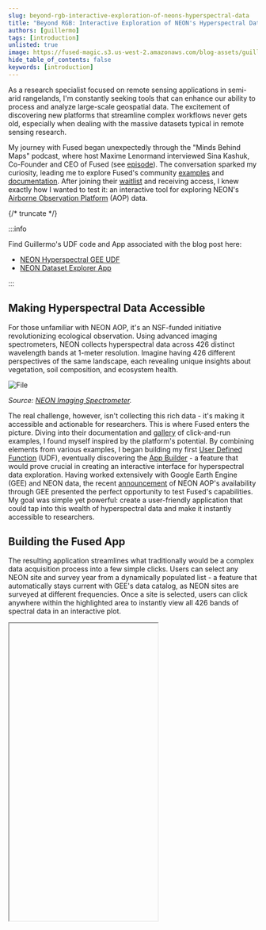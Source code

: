 ```yaml
---
slug: beyond-rgb-interactive-exploration-of-neons-hyperspectral-data
title: "Beyond RGB: Interactive Exploration of NEON's Hyperspectral Data"
authors: [guillermo]
tags: [introduction]
unlisted: true
image: https://fused-magic.s3.us-west-2.amazonaws.com/blog-assets/guillermo_social.png
hide_table_of_contents: false
keywords: [introduction]
---
```



As a research specialist focused on remote sensing applications in semi-arid rangelands, I'm constantly seeking tools that can enhance our ability to process and analyze large-scale geospatial data. The excitement of discovering new platforms that streamline complex workflows never gets old, especially when dealing with the massive datasets typical in remote sensing research.

My journey with Fused began unexpectedly through the "Minds Behind Maps" podcast, where host Maxime Lenormand interviewed Sina Kashuk, Co-Founder and CEO of Fused (see [episode](https://www.mindsbehindmaps.com/episode/the-ex-uber-data-scientist-who-wants-to-simplify-data-science-with-serverless-computing-sina-kashuk)). The conversation sparked my curiosity, leading me to explore Fused's community [examples](https://github.com/fusedio/udfs/tree/main) and [documentation](/). After joining their [waitlist](https://docs.google.com/forms/d/e/1FAIpQLSf9X-Tg-hDRW2ngMtewP--ZLjZx3gcVfEcfg2NdY3B_v2nnUQ/viewform) and receiving access, I knew exactly how I wanted to test it: an interactive tool for exploring NEON's [Airborne Observation Platform](https://www.neonscience.org/data-collection/airborne-remote-sensing) (AOP) data.



<ReactPlayer playsinline={true} className="video__player" playing={true} muted={true} controls height="100%" url="https://fused-magic.s3.us-west-2.amazonaws.com/blog-assets/guillermo.mp4" width="100%" />


{/* truncate */}

:::info

Find Guillermo's UDF code and App associated with the blog post here:
- [NEON Hyperspectral GEE UDF](https://www.fused.io/workbench/catalog/NEON_Hyperspectral_GEE-cae9acdb-4c1f-4653-b574-b0d4973a092a)
- [NEON Dataset Explorer App](https://bit.ly/neon_fused)

:::




## Making Hyperspectral Data Accessible

For those unfamiliar with NEON AOP, it's an NSF-funded initiative revolutionizing ecological observation. Using advanced imaging spectrometers, NEON collects hyperspectral data across 426 distinct wavelength bands at 1-meter resolution. Imagine having 426 different perspectives of the same landscape, each revealing unique insights about vegetation, soil composition, and ecosystem health.


<div style={{textAlign: 'center'}}>
<img src={ImageDrone} alt="File"/>
</div>


_Source: [NEON Imaging Spectrometer](https://www.neonscience.org/data-collection/imaging-spectrometer)._

The real challenge, however, isn't collecting this rich data - it's making it accessible and actionable for researchers. This is where Fused enters the picture. Diving into their documentation and [gallery](https://demo.fused.io/) of click-and-run examples, I found myself inspired by the platform's potential. By combining elements from various examples, I began building my first [User Defined Function](/core-concepts/write/) (UDF), eventually discovering the [App Builder](/workbench/app-builder/app-overview/) - a feature that would prove crucial in creating an interactive interface for hyperspectral data exploration. Having worked extensively with Google Earth Engine (GEE) and NEON data, the recent [announcement](https://www.neonscience.org/impact/observatory-blog/neon-remote-sensing-data-available-google-earth-engine) of NEON AOP's availability through GEE presented the perfect opportunity to test Fused's capabilities. My goal was simple yet powerful: create a user-friendly application that could tap into this wealth of hyperspectral data and make it instantly accessible to researchers.


## Building the Fused App

The resulting application streamlines what traditionally would be a complex data acquisition process into a few simple clicks. Users can select any NEON site and survey year from a dynamically populated list - a feature that automatically stays current with GEE's data catalog, as NEON sites are surveyed at different frequencies. Once a site is selected, users can click anywhere within the highlighted area to instantly view all 426 bands of spectral data in an interactive plot.


<div style={{marginTop: '2rem'}}>
<Iframe
  id="guillermo"
  code={CODE}
  height="600px"
  useResizer={false}
/>
</div>

<br/>
Under the hood, each click triggers a carefully crafted UDF that connects to GEE's data catalog, extracts the hyperspectral values for that specific location, and transforms them into a clear, interactive visualization. What makes this particularly exciting is how Fused handles all the infrastructure complexity, letting me focus solely on the analytical workflow and user experience.

## Looking Ahead

Looking ahead, I'm already planning the next phase of this app. I just want to add functionality that tracks sampling locations and allows users to export their collected data as CSV files, complete with all 426 bands and additional metadata. This will enable data users to easily build training datasets for Machine Learning applications, develop new spectral indices, or conduct detailed statistical analyses.

The experience of building this demo app has reinforced my belief in the importance of platforms like Fused in the geospatial community. They serve as crucial bridges between massive datasets and practical applications, eliminating infrastructure headaches and letting researchers focus on what matters most - the science.

For those interested in exploring NEON's hyperspectral data or learning more about this application, feel free to connect with me or try the app for yourself [here](https://bit.ly/neon_fused).

The future of remote sensing analysis lies in making powerful data more accessible, and I'm excited to be working in this field.
